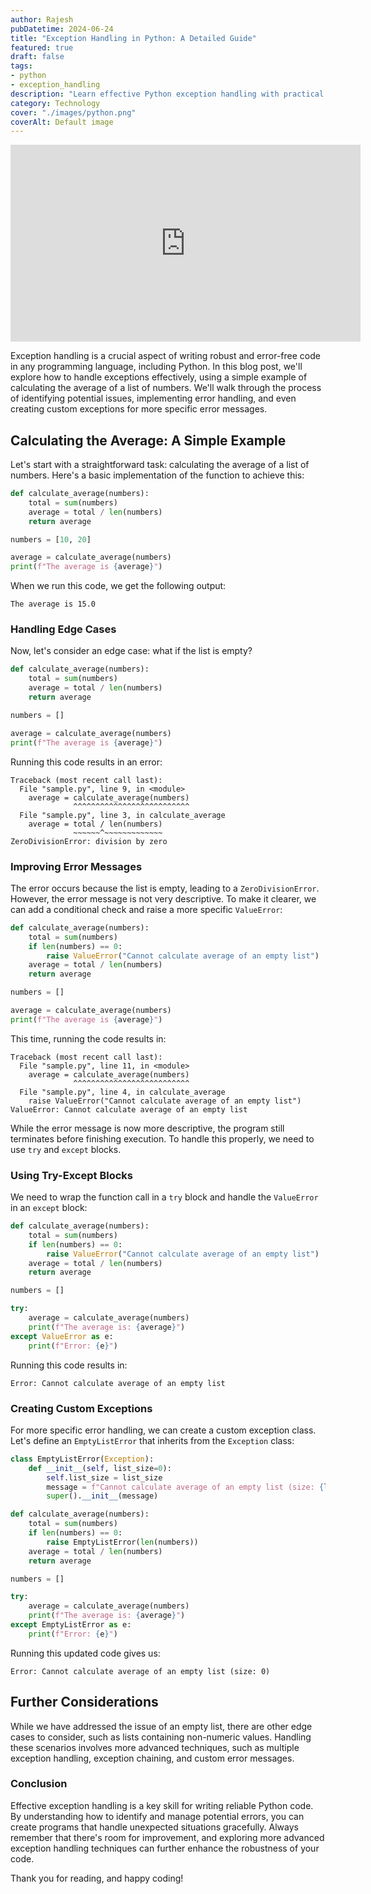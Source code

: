 ```yaml
---
author: Rajesh
pubDatetime: 2024-06-24
title: "Exception Handling in Python: A Detailed Guide"
featured: true
draft: false
tags:
- python
- exception_handling
description: "Learn effective Python exception handling with practical examples, including custom error classes and try-except blocks for robust error management."
category: Technology
cover: "./images/python.png"
coverAlt: Default image
---
```


<iframe
  width="560"
  height="315"
  src="https://www.youtube.com/embed/zYW3f9kMwbA?controls=1&modestbranding=0&rel=0&showinfo=0"
  title="YouTube video player"
  frameborder="0"
  allowfullscreen
></iframe>


Exception handling is a crucial aspect of writing robust and error-free code in any programming language, including Python. In this blog post, we'll explore how to handle exceptions effectively, using a simple example of calculating the average of a list of numbers. We'll walk through the process of identifying potential issues, implementing error handling, and even creating custom exceptions for more specific error messages.

## Calculating the Average: A Simple Example

Let's start with a straightforward task: calculating the average of a list of numbers. Here's a basic implementation of the function to achieve this:

```python
def calculate_average(numbers):
    total = sum(numbers)
    average = total / len(numbers)
    return average

numbers = [10, 20]

average = calculate_average(numbers)
print(f"The average is {average}")
```

When we run this code, we get the following output:

```plaintext
The average is 15.0
```

### Handling Edge Cases

Now, let's consider an edge case: what if the list is empty?

```python
def calculate_average(numbers):
    total = sum(numbers)
    average = total / len(numbers)
    return average

numbers = []

average = calculate_average(numbers)
print(f"The average is {average}")
```

Running this code results in an error:

```plaintext
Traceback (most recent call last):
  File "sample.py", line 9, in <module>
    average = calculate_average(numbers)
              ^^^^^^^^^^^^^^^^^^^^^^^^^^
  File "sample.py", line 3, in calculate_average
    average = total / len(numbers)
              ~~~~~~^~~~~~~~~~~~~~
ZeroDivisionError: division by zero
```

### Improving Error Messages

The error occurs because the list is empty, leading to a `ZeroDivisionError`. However, the error message is not very descriptive. To make it clearer, we can add a conditional check and raise a more specific `ValueError`:

```python
def calculate_average(numbers):
    total = sum(numbers)
    if len(numbers) == 0:
        raise ValueError("Cannot calculate average of an empty list")
    average = total / len(numbers)
    return average

numbers = []

average = calculate_average(numbers)
print(f"The average is {average}")
```

This time, running the code results in:

```plaintext
Traceback (most recent call last):
  File "sample.py", line 11, in <module>
    average = calculate_average(numbers)
              ^^^^^^^^^^^^^^^^^^^^^^^^^^
  File "sample.py", line 4, in calculate_average
    raise ValueError("Cannot calculate average of an empty list")
ValueError: Cannot calculate average of an empty list
```

While the error message is now more descriptive, the program still terminates before finishing execution. To handle this properly, we need to use `try` and `except` blocks.

### Using Try-Except Blocks

We need to wrap the function call in a `try` block and handle the `ValueError` in an `except` block:

```python
def calculate_average(numbers):
    total = sum(numbers)
    if len(numbers) == 0:
        raise ValueError("Cannot calculate average of an empty list")
    average = total / len(numbers)
    return average

numbers = []

try:
    average = calculate_average(numbers)
    print(f"The average is: {average}")
except ValueError as e:
    print(f"Error: {e}")
```

Running this code results in:

```plaintext
Error: Cannot calculate average of an empty list
```

### Creating Custom Exceptions

For more specific error handling, we can create a custom exception class. Let's define an `EmptyListError` that inherits from the `Exception` class:

```python
class EmptyListError(Exception):
    def __init__(self, list_size=0):
        self.list_size = list_size
        message = f"Cannot calculate average of an empty list (size: {list_size})"
        super().__init__(message)

def calculate_average(numbers):
    total = sum(numbers)
    if len(numbers) == 0:
        raise EmptyListError(len(numbers))
    average = total / len(numbers)
    return average

numbers = []

try:
    average = calculate_average(numbers)
    print(f"The average is: {average}")
except EmptyListError as e:
    print(f"Error: {e}")
```

Running this updated code gives us:

```plaintext
Error: Cannot calculate average of an empty list (size: 0)
```

## Further Considerations

While we have addressed the issue of an empty list, there are other edge cases to consider, such as lists containing non-numeric values. Handling these scenarios involves more advanced techniques, such as multiple exception handling, exception chaining, and custom error messages.

### Conclusion

Effective exception handling is a key skill for writing reliable Python code. By understanding how to identify and manage potential errors, you can create programs that handle unexpected situations gracefully. Always remember that there's room for improvement, and exploring more advanced exception handling techniques can further enhance the robustness of your code.

Thank you for reading, and happy coding!

